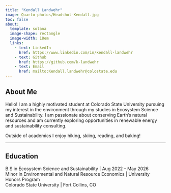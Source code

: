 ```yaml
---
title: "Kendall Landwehr"
image: Quarto-photos/Headshot-Kendall.jpg
toc: false
about: 
  template: solana 
  image-shape: rectangle
  image-width: 18em
  links: 
    - text: LinkedIn
      href: https://www.linkedin.com/in/kendall-landwehr
    - text: Github
      href: https://github.com/k-landwehr
    - text: Email
      href: mailto:Kendall.landwehr@colostate.edu
---
```


## **About Me**

Hello! I am a highly motivated student at Colorado State University pursuing my interest in the environment through my studies in Ecosystem Science and Sustainability. I am passionate about conserving Earth's natural resources and am currently exploring opportunities in renewable energy and sustainability consulting.

Outside of academics I enjoy hiking, skiing, reading, and baking!

------------------------------------------------------------------------

## **Education**

B.S in Ecosystem Science and Sustainability \| Aug 2022 - May 2026 <br> Minor in Environmental and Natural Resource Economics \| University Honors Program <br> Colorado State University \| Fort Collins, CO
